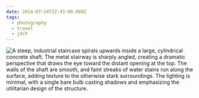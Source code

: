 ```yaml
---
date: 2014-07-24T22:43:00.000Z
tags:
  - photography
  - travel
  - jdch
---
```

![A steep, industrial staircase spirals upwards inside a large, cylindrical concrete shaft. The metal stairway is sharply angled, creating a dramatic perspective that draws the eye toward the distant opening at the top. The walls of the shaft are smooth, and faint streaks of water stains run along the surface, adding texture to the otherwise stark surroundings. The lighting is minimal, with a single bare bulb casting shadows and emphasizing the utilitarian design of the structure.](../../assets/photos/20140724-IMG_4716.jpg)
